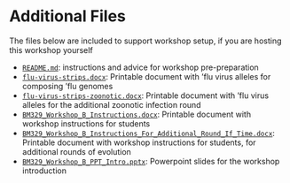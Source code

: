# Additional Files { .unnumbered }

The files below are included to support workshop setup, if you are hosting this workshop yourself

- [`README.md`](assets/workshop-materials/README.md): instructions and advice for workshop pre-preparation
- [`flu-virus-strips.docx`](assets/workshop-materials/flu-virus-strips.docx): Printable document with 'flu virus alleles for composing 'flu genomes
- [`flu-virus-strips-zoonotic.docx`](assets/workshop-materials/flu-virus-strips-zoonotic.docx): Printable document with 'flu virus alleles for the additional zoonotic infection round
- [`BM329_Workshop_B_Instructions.docx`](assets/workshop-materials/BM329_Workshop_B_Instructions.docx): Printable document with workshop instructions for students
- [`BM329_Workshop_B_Instructions_For_Additional_Round_If_Time.docx`](assets/workshop-materials/BM329_Workshop_B_Instructions_For_Additional_Round_If_Time.docx): Printable document with workshop instructions for students, for additional rounds of evolution
- [`BM329_Workshop_B_PPT_Intro.pptx`](assets/workshop-materials/BM329_Workshop_B_PPT_Intro.pptx): Powerpoint slides for the workshop introduction